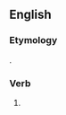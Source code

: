 ==English==

===Etymology===
{{suffix|en|contest|est}}.

===Verb===
{{head|en|verb form}}

# {{en-archaic second-person singular of|content|lang=en}}